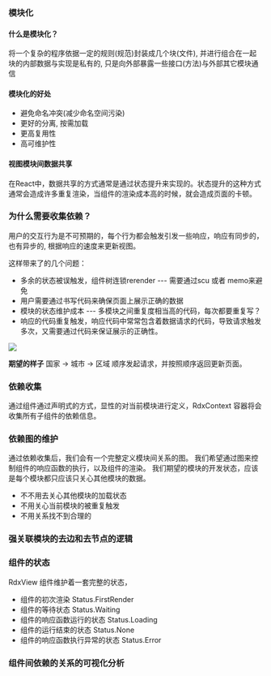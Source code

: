 
<Meta title='介绍 / 核心概念' />


### 模块化
#### 什么是模块化？
将一个复杂的程序依据一定的规则(规范)封装成几个块(文件), 并进行组合在一起
块的内部数据与实现是私有的, 只是向外部暴露一些接口(方法)与外部其它模块通信

#### 模块化的好处
- 避免命名冲突(减少命名空间污染)
- 更好的分离, 按需加载
- 更高复用性
- 高可维护性

#### 视图模块间数据共享
在React中，数据共享的方式通常是通过状态提升来实现的。状态提升的这种方式通常会造成许多重复渲染，当组件的渲染成本高的时候，就会造成页面的卡顿。

### 为什么需要收集依赖？

用户的交互行为是不可预期的，每个行为都会触发引发一些响应，响应有同步的，也有异步的, 根据响应的速度来更新视图。

这样带来了的几个问题： 
- 多余的状态被误触发，组件树连锁rerender --- 需要通过scu 或者 memo来避免
- 用户需要通过书写代码来确保页面上展示正确的数据
- 模块的状态维护成本  --- 多模块之间重复度相当高的代码，每次都要重复写？
- 响应的代码重复触发，响应代码中常常包含着数据请求的代码，导致请求触发多次，又需要通过代码来保证展示的正确性。

![](https://img.alicdn.com/tfs/TB1vtaHLeL2gK0jSZPhXXahvXXa-263-145.gif)

**期望的样子** 
国家 -> 城市 -> 区域 顺序发起请求，并按照顺序返回更新页面。


### 依赖收集

通过组件通过声明式的方式，显性的对当前模块进行定义，RdxContext 容器将会收集所有子组件的依赖信息。

### 依赖图的维护

通过依赖收集后，我们会有一个完整定义模块间关系的图。
我们希望通过图来控制组件的响应函数的执行，以及组件的渲染。
我们期望的模块的开发状态，应该是每个模块都只应该只关心其他模块的数据。
- 不不用去关心其他模块的加载状态
- 不用关心当前模块的被重复触发
- 不用关系找不到合理的


### 强关联模块的去边和去节点的逻辑

### 组件的状态

RdxView 组件维护着一套完整的状态，
- 组件的初次渲染 Status.FirstRender
- 组件的等待状态 Status.Waiting
- 组件的响应函数运行的状态 Status.Loading
- 组件的运行结束的状态 Status.None
- 组件的响应函数执行异常的状态 Status.Error

### 组件间依赖的关系的可视化分析
